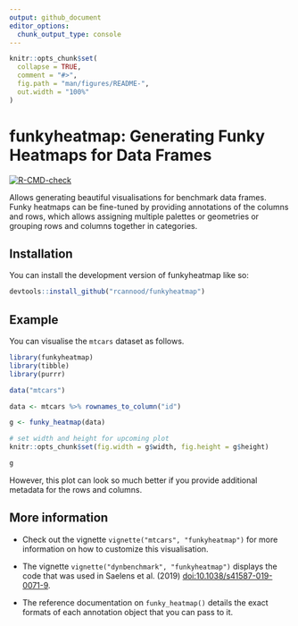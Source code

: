 ```yaml
---
output: github_document
editor_options: 
  chunk_output_type: console
---
```


<!-- README.md is generated from README.Rmd. Please edit that file -->

```r
knitr::opts_chunk$set(
  collapse = TRUE,
  comment = "#>",
  fig.path = "man/figures/README-",
  out.width = "100%"
)
```

# funkyheatmap: Generating Funky Heatmaps for Data Frames

<!-- badges: start -->
[![R-CMD-check](https://github.com/rcannood/funkyheatmap/actions/workflows/R-CMD-check.yaml/badge.svg)](https://github.com/rcannood/funkyheatmap/actions/workflows/R-CMD-check.yaml)
<!-- badges: end -->

Allows generating beautiful visualisations for benchmark data 
frames. Funky heatmaps can be fine-tuned by providing annotations of the 
columns and rows, which allows assigning multiple palettes or geometries
or grouping rows and columns together in categories.

## Installation

You can install the development version of funkyheatmap like so:

``` r
devtools::install_github("rcannood/funkyheatmap")
```

## Example

You can visualise the `mtcars` dataset as follows.

```r
library(funkyheatmap)
library(tibble)
library(purrr)

data("mtcars")

data <- mtcars %>% rownames_to_column("id")

g <- funky_heatmap(data)
```

```r
# set width and height for upcoming plot
knitr::opts_chunk$set(fig.width = g$width, fig.height = g$height)
```

```r
g
```

However, this plot can look so much better if you provide additional metadata
for the rows and columns.


## More information 

* Check out the vignette `vignette("mtcars", "funkyheatmap")` for more 
  information on how to customize this visualisation.

* The vignette `vignette("dynbenchmark", "funkyheatmap")`  displays the code 
  that was used in Saelens et al. (2019) [doi:10.1038/s41587-019-0071-9](https://doi.org/10.1038/s41587-019-0071-9).
  
* The reference documentation on `funky_heatmap()` details the exact formats of 
  each annotation object that you can pass to it.

